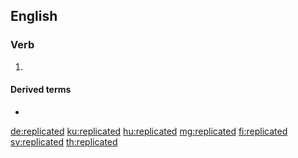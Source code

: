 ==English==

===Verb===
{{head|en|verb form}}

# {{en-past of|replicate}}

====Derived terms====
* {{l|en|session-replicated}}

[[de:replicated]]
[[ku:replicated]]
[[hu:replicated]]
[[mg:replicated]]
[[fi:replicated]]
[[sv:replicated]]
[[th:replicated]]